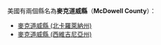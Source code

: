 美國有兩個縣名為'''麥克道威縣'''（'''McDowell County'''）：
* [[麥克道威縣_(北卡羅萊納州)|麥克道威縣 (北卡羅萊納州)]]
* [[麥克道威縣_(西維吉尼亞州)|麥克道威縣 (西維吉尼亞州)]]
{{disambig|M麥克道威縣|Cat=五字县名消歧义}}